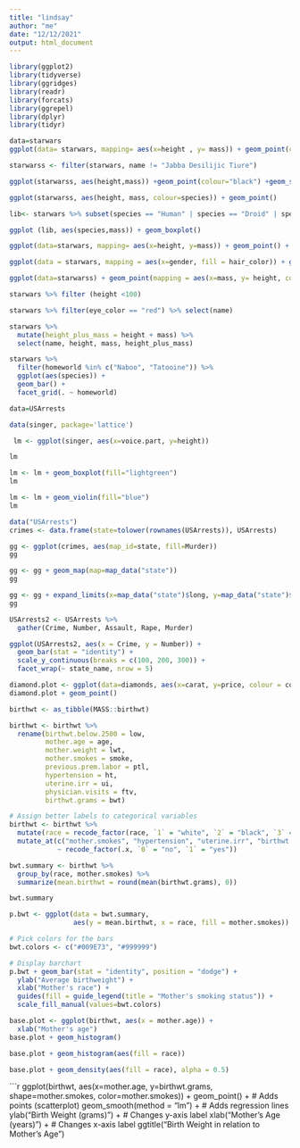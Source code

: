 ```yaml
---
title: "lindsay"
author: "me"
date: "12/12/2021"
output: html_document
---
```


```r
library(ggplot2)
library(tidyverse)
library(ggridges)
library(readr)
library(forcats)
library(ggrepel)
library(dplyr)
library(tidyr)


```

```r
data=starwars
ggplot(data= starwars, mapping= aes(x=height , y= mass)) + geom_point(colour= "blue")

```
```r
starwarss <- filter(starwars, name != "Jabba Desilijic Tiure")
```

```r
ggplot(starwarss, aes(height,mass)) +geom_point(colour="black") +geom_smooth(method=lm, se= FALSE)
```

```r
ggplot(starwarss, aes(height, mass, colour=species)) + geom_point()
```



```r
lib<- starwars %>% subset(species == "Human" | species == "Droid" | species == "Ewok") 
```

```r
ggplot (lib, aes(species,mass)) + geom_boxplot()
```
```r
ggplot(data=starwars, mapping= aes(x=height, y=mass)) + geom_point() + facet_wrap(~eye_color)
```
```r
ggplot(data = starwars, mapping = aes(x=gender, fill = hair_color)) + geom_bar()
```
```r
ggplot(data=starwarss) + geom_point(mapping = aes(x=mass, y= height, colour= gender), alpha= 0.7, shape= 17 , size =4) + coord_cartesian(xlim=c(0,180))
```
```r
starwars %>% filter (height <100)
```

```r
starwars %>% filter(eye_color == "red") %>% select(name)
```

```r
starwars %>%
  mutate(height_plus_mass = height + mass) %>%
  select(name, height, mass, height_plus_mass)
```
```r
starwars %>%
  filter(homeworld %in% c("Naboo", "Tatooine")) %>%
  ggplot(aes(species)) +
  geom_bar() +
  facet_grid(. ~ homeworld)
```
 
```r
data=USArrests
```


```r
data(singer, package='lattice')
```

```r
 lm <- ggplot(singer, aes(x=voice.part, y=height))

lm
```
```r
lm <- lm + geom_boxplot(fill="lightgreen")
lm
```
```r
lm <- lm + geom_violin(fill="blue")
lm
```
```r
data("USArrests")
crimes <- data.frame(state=tolower(rownames(USArrests)), USArrests)
```

```r
gg <- ggplot(crimes, aes(map_id=state, fill=Murder))
gg
```

```r
gg <- gg + geom_map(map=map_data("state"))
gg
```
```r
gg <- gg + expand_limits(x=map_data("state")$long, y=map_data("state")$lat)
gg
```
```r

USArrests2 <- USArrests %>%
  gather(Crime, Number, Assault, Rape, Murder)

ggplot(USArrests2, aes(x = Crime, y = Number)) +
  geom_bar(stat = "identity") +
  scale_y_continuous(breaks = c(100, 200, 300)) +
  facet_wrap(~ state_name, nrow = 5) 

```

```r
diamond.plot <- ggplot(data=diamonds, aes(x=carat, y=price, colour = color))
diamond.plot + geom_point()
```
```r
birthwt <- as_tibble(MASS::birthwt)

birthwt <- birthwt %>%
  rename(birthwt.below.2500 = low, 
         mother.age = age,
         mother.weight = lwt,
         mother.smokes = smoke,
         previous.prem.labor = ptl,
         hypertension = ht,
         uterine.irr = ui,
         physician.visits = ftv,
         birthwt.grams = bwt)

# Assign better labels to categorical variables
birthwt <- birthwt %>%
  mutate(race = recode_factor(race, `1` = "white", `2` = "black", `3` = "other")) %>%
  mutate_at(c("mother.smokes", "hypertension", "uterine.irr", "birthwt.below.2500"),
            ~ recode_factor(.x, `0` = "no", `1` = "yes"))
```

```r
bwt.summary <- birthwt %>%
  group_by(race, mother.smokes) %>%
  summarize(mean.birthwt = round(mean(birthwt.grams), 0))

bwt.summary
```
```r
p.bwt <- ggplot(data = bwt.summary, 
                aes(y = mean.birthwt, x = race, fill = mother.smokes))

# Pick colors for the bars
bwt.colors <- c("#009E73", "#999999")

# Display barchart
p.bwt + geom_bar(stat = "identity", position = "dodge") +
  ylab("Average birthweight") + 
  xlab("Mother's race") +
  guides(fill = guide_legend(title = "Mother's smoking status")) + 
  scale_fill_manual(values=bwt.colors)

```
```r
base.plot <- ggplot(birthwt, aes(x = mother.age)) +
  xlab("Mother's age") 
base.plot + geom_histogram()
```
```r
base.plot + geom_histogram(aes(fill = race))

```
```r
base.plot + geom_density(aes(fill = race), alpha = 0.5)

```
```r
ggplot(birthwt, aes(x=mother.age, y=birthwt.grams, shape=mother.smokes, color=mother.smokes)) + 
  geom_point() + # Adds points (scatterplot)
  geom_smooth(method = "lm") + # Adds regression lines
  ylab("Birth Weight (grams)") + # Changes y-axis label
  xlab("Mother's Age (years)") + # Changes x-axis label
  ggtitle("Birth Weight in relation to Mother's Age")